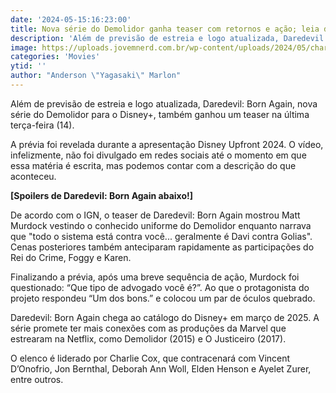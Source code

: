 ```yaml
---
date: '2024-05-15:16:23:00'
title: Nova série do Demolidor ganha teaser com retornos e ação; leia descrição
description: 'Além de previsão de estreia e logo atualizada, Daredevil: Born Again, nova série do Demolidor para o Disney+, também ganhou um teaser na última terça-feira (14).'
image: https://uploads.jovemnerd.com.br/wp-content/uploads/2024/05/charlie_cox_demolidor_homem_aranha_sem_volta_casa_y8m8_1__tmlr0n.jpg
categories: 'Movies'
ytid: ''
author: "Anderson \"Yagasaki\" Marlon"
---
```


Além de previsão de estreia e logo atualizada, Daredevil: Born Again, nova série do Demolidor para o Disney+, também ganhou um teaser na última terça-feira (14).

A prévia foi revelada durante a apresentação Disney Upfront 2024. O vídeo, infelizmente, não foi divulgado em redes sociais até o momento em que essa matéria é escrita, mas podemos contar com a descrição do que aconteceu.

**[Spoilers de Daredevil: Born Again abaixo!]**

De acordo com o IGN, o teaser de Daredevil: Born Again mostrou Matt Murdock vestindo o conhecido uniforme do Demolidor enquanto narrava que "todo o sistema está contra você... geralmente é Davi contra Golias". Cenas posteriores também anteciparam rapidamente as participações do Rei do Crime, Foggy e Karen.

Finalizando a prévia, após uma breve sequência de ação, Murdock foi questionado: “Que tipo de advogado você é?”. Ao que o protagonista do projeto respondeu “Um dos bons.” e colocou um par de óculos quebrado.

Daredevil: Born Again chega ao catálogo do Disney+ em março de 2025. A série promete ter mais conexões com as produções da Marvel que estrearam na Netflix, como Demolidor (2015) e O Justiceiro (2017).

O elenco é liderado por Charlie Cox, que contracenará com Vincent D’Onofrio, Jon Bernthal, Deborah Ann Woll, Elden Henson e Ayelet Zurer, entre outros.
